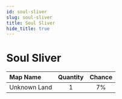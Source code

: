 ---
id: soul-sliver
slug: soul-sliver
title: Soul Sliver
hide_title: true
---


# <ItemIcon iconId="2703" height="32"/> Soul Sliver
|Map Name|Quantity|Chance|
|:--|:-:|:-:|
|Unknown Land|1|7%|

